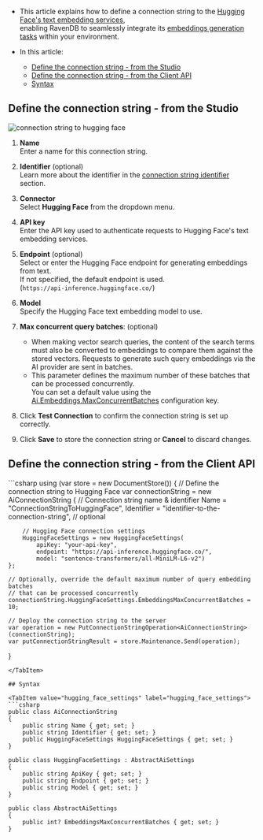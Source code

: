 
<Admonition type="note" title="">

* This article explains how to define a connection string to the [Hugging Face's text embedding services](https://huggingface.co/docs/text-embeddings-inference/en/index),  
  enabling RavenDB to seamlessly integrate its [embeddings generation tasks](../../../ai-integration/generating-embeddings/overview.mdx) within your environment.

* In this article:
  * [Define the connection string - from the Studio](../../../ai-integration/connection-strings/hugging-face.mdx#define-the-connection-string---from-the-studio)
  * [Define the connection string - from the Client API](../../../ai-integration/connection-strings/hugging-face.mdx#define-the-connection-string---from-the-client-api)
  * [Syntax](../../../ai-integration/connection-strings/hugging-face.mdx#syntax) 
    
</Admonition>

## Define the connection string - from the Studio

![connection string to hugging face](../assets/hugging-face.png)

1. **Name**  
   Enter a name for this connection string.

2. **Identifier** (optional)  
   Learn more about the identifier in the [connection string identifier](../../../ai-integration/connection-strings/connection-strings-overview.mdx#the-connection-string-identifier) section.

3. **Connector**  
   Select **Hugging Face** from the dropdown menu.

4. **API key**  
   Enter the API key used to authenticate requests to Hugging Face's text embedding services.

5. **Endpoint** (optional)  
   Select or enter the Hugging Face endpoint for generating embeddings from text.  
   If not specified, the default endpoint is used.  
   (`https://api-inference.huggingface.co/`)

6. **Model**  
   Specify the Hugging Face text embedding model to use.

7. **Max concurrent query batches**: (optional)
   * When making vector search queries, the content of the search terms must also be converted to embeddings to compare them against the stored vectors.
     Requests to generate such query embeddings via the AI provider are sent in batches.
   * This parameter defines the maximum number of these batches that can be processed concurrently.  
     You can set a default value using the [Ai.Embeddings.MaxConcurrentBatches](../../../server/configuration/ai-integration-configuration.mdx#aiembeddingsmaxconcurrentbatches) configuration key.

8. Click **Test Connection** to confirm the connection string is set up correctly.

9. Click **Save** to store the connection string or **Cancel** to discard changes.

## Define the connection string - from the Client API

<TabItem value="create_connection_string_hugging_face" label="create_connection_string_hugging_face">
```csharp
using (var store = new DocumentStore())
{
    // Define the connection string to Hugging Face
    var connectionString = new AiConnectionString
    {
        // Connection string name & identifier
        Name = "ConnectionStringToHuggingFace", 
        Identifier = "identifier-to-the-connection-string", // optional
        
        // Hugging Face connection settings
        HuggingFaceSettings = new HuggingFaceSettings(
            apiKey: "your-api-key",
            endpoint: "https://api-inference.huggingface.co/",
            model: "sentence-transformers/all-MiniLM-L6-v2")
    };
    
    // Optionally, override the default maximum number of query embedding batches
    // that can be processed concurrently 
    connectionString.HuggingFaceSettings.EmbeddingsMaxConcurrentBatches = 10;
    
    // Deploy the connection string to the server
    var operation = new PutConnectionStringOperation<AiConnectionString>(connectionString);
    var putConnectionStringResult = store.Maintenance.Send(operation);
}
```
</TabItem>

## Syntax

<TabItem value="hugging_face_settings" label="hugging_face_settings">
```csharp
public class AiConnectionString
{
    public string Name { get; set; }
    public string Identifier { get; set; }
    public HuggingFaceSettings HuggingFaceSettings { get; set; }
}

public class HuggingFaceSettings : AbstractAiSettings
{
    public string ApiKey { get; set; }
    public string Endpoint { get; set; }
    public string Model { get; set; }
}

public class AbstractAiSettings
{
    public int? EmbeddingsMaxConcurrentBatches { get; set; }
}
```
</TabItem>
